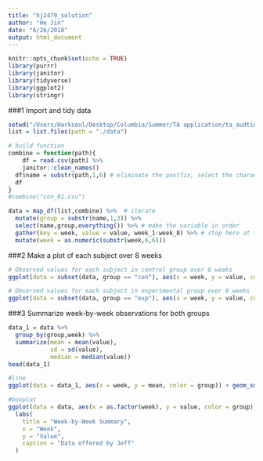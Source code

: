 ```yaml
---
title: "hj2479_solution"
author: "He Jin"
date: "6/26/2018"
output: html_document
---
```


```r
knitr::opts_chunk$set(echo = TRUE)
library(purrr)
library(janitor)
library(tidyverse)
library(ggplot2)
library(stringr)
```
###1 Import and tidy data
```r
setwd("/Users/Harksoul/Desktop/Columbia/Summer/TA application/ta_audtion/Desktop/ta_audtion/data")
list = list.files(path = "./data")

# build function 
combine = function(path){ 
    df = read.csv(path) %>% 
    janitor::clean_names()
  df$name = substr(path,1,6) # eliminate the postfix, select the character
  df
}
#combine("con_01.csv")

data = map_df(list,combine) %>%  # iterate
  mutate(group = substr(name,1,3)) %>% 
  select(name,group,everything()) %>% # make the variable in order
  gather(key = week, value = value, week_1:week_8) %>% # stop here at the first time
  mutate(week = as.numeric(substr(week,6,6)))
```
###2 Make a plot of each subject over 8 weeks
```r
# Observed values for each subject in control group over 8 weeks
ggplot(data = subset(data, group == "con"), aes(x = week, y = value, color = name)) + geom_smooth(se = FALSE) + facet_grid(. ~ name)

# Observed values for each subject in experimental group over 8 weeks
ggplot(data = subset(data, group == "exp"), aes(x = week, y = value, color = name)) + geom_smooth(se = FALSE) + facet_grid(. ~ name)

```

###3 Summarize week-by-week observations for both groups
```r
data_1 = data %>%
  group_by(group,week) %>%
  summarize(mean = mean(value),
            sd = sd(value),
            median = median(value))
head(data_1)

#line 
ggplot(data = data_1, aes(x = week, y = mean, color = group)) + geom_smooth(se = TRUE)

#boxplot
ggplot(data = data, aes(x = as.factor(week), y = value, color = group)) + geom_boxplot() + 
  labs(
    title = "Week-by-Week Summary",
    x = "Week",
    y = "Value",
    caption = "Data offered by Jeff"
  )
```

